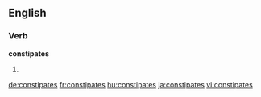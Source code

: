 ==English==

===Verb===
'''constipates'''

# {{third-person singular of|constipate}}

[[de:constipates]]
[[fr:constipates]]
[[hu:constipates]]
[[ja:constipates]]
[[vi:constipates]]